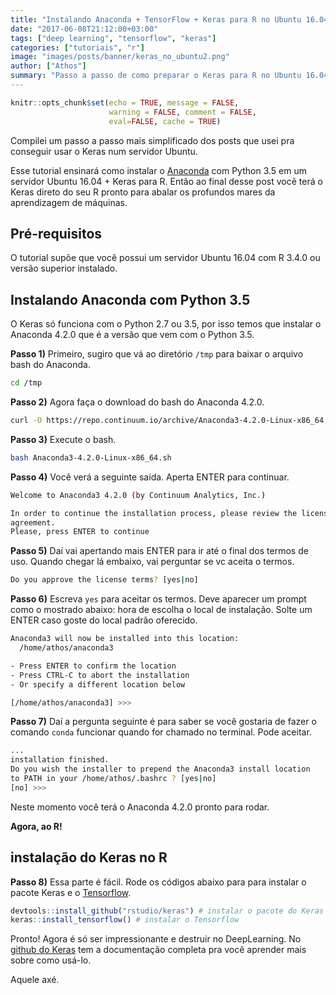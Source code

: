 ```yaml
---
title: "Instalando Anaconda + TensorFlow + Keras para R no Ubuntu 16.04 Server"
date: "2017-06-08T21:12:00+03:00"
tags: ["deep learning", "tensorflow", "keras"]
categories: ["tutoriais", "r"]
image: "images/posts/banner/keras_no_ubuntu2.png"
author: ["Athos"]
summary: "Passo a passo de como preparar o Keras para R no Ubuntu 16.04 em cima do Anaconda."
---
```

  
```r
knitr::opts_chunk$set(echo = TRUE, message = FALSE, 
                      warning = FALSE, comment = FALSE,
                      eval=FALSE, cache = TRUE)
```

Compilei um passo a passo mais simplificado dos posts que usei pra conseguir usar o Keras num servidor Ubuntu. 

Esse tutorial ensinará como instalar o [Anaconda](https://docs.continuum.io/) com Python 3.5 em um servidor Ubuntu 16.04 + Keras para R. Então ao final desse post você terá o Keras direto do seu R pronto para abalar os profundos mares da aprendizagem de máquinas.

## Pré-requisitos

O tutorial supõe que você possui um servidor Ubuntu 16.04 com R 3.4.0 ou versão superior instalado.

## Instalando Anaconda com Python 3.5

O Keras só funciona com o Python 2.7 ou 3.5, por isso temos que instalar o Anaconda 4.2.0 que é a versão que vem com o Python 3.5.

**Passo 1)** Primeiro, sugiro que vá ao diretório `/tmp` para baixar o arquivo bash do Anaconda.

```bash
cd /tmp
```

**Passo 2)** Agora faça o download do bash do Anaconda 4.2.0.

```bash
curl -O https://repo.continuum.io/archive/Anaconda3-4.2.0-Linux-x86_64.sh
```

**Passo 3)** Execute o bash.

```bash
bash Anaconda3-4.2.0-Linux-x86_64.sh
```

**Passo 4)** Você verá a seguinte saída. Aperta ENTER para continuar.

```bash
Welcome to Anaconda3 4.2.0 (by Continuum Analytics, Inc.)

In order to continue the installation process, please review the license
agreement.
Please, press ENTER to continue
```

**Passo 5)** Daí vai apertando mais ENTER para ir até o final dos termos de uso. Quando chegar lá embaixo, vai perguntar se vc aceita o termos. 

```bash
Do you approve the license terms? [yes|no]
```

**Passo 6)** Escreva `yes` para aceitar os termos. Deve aparecer um prompt como o mostrado abaixo: hora de escolha o local de instalação. Solte um ENTER caso goste do local padrão oferecido. 

```bash
Anaconda3 will now be installed into this location:
  /home/athos/anaconda3

- Press ENTER to confirm the location
- Press CTRL-C to abort the installation
- Or specify a different location below

[/home/athos/anaconda3] >>> 
```

**Passo 7)** Daí a pergunta seguinte é para saber se você gostaria de fazer o comando `conda` funcionar quando for chamado no terminal. Pode aceitar.

```bash
...
installation finished.
Do you wish the installer to prepend the Anaconda3 install location
to PATH in your /home/athos/.bashrc ? [yes|no]
[no] >>> 
```
Neste momento você terá o Anaconda 4.2.0 pronto para rodar. 

**Agora, ao R!**
  
## instalação do Keras no R
  
**Passo 8)** Essa parte é fácil. Rode os códigos abaixo para para instalar o pacote Keras e o [Tensorflow](https://www.tensorflow.org/).

```r
devtools::install_github("rstudio/keras") # instalar o pacote do Keras para R
keras::install_tensorflow() # instalar o Tensorflow
```

Pronto! Agora é só ser impressionante e destruir no DeepLearning. No [github do Keras](https://rstudio.github.io/keras/) tem a documentação completa pra você aprender mais sobre como usá-lo.

Aquele axé.

